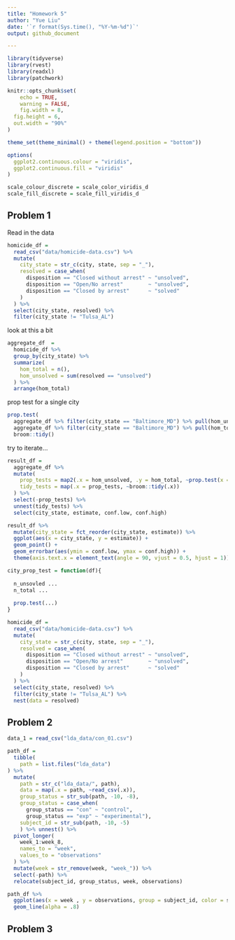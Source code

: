 ```yaml
---
title: "Homework 5"
author: "Yue Liu"
date: '`r format(Sys.time(), "%Y-%m-%d")`'
output: github_document

---
```


```r
library(tidyverse)
library(rvest)
library(readxl)
library(patchwork)

knitr::opts_chunk$set(
	echo = TRUE,
	warning = FALSE,
	fig.width = 8, 
  fig.height = 6,
  out.width = "90%"
)

theme_set(theme_minimal() + theme(legend.position = "bottom"))

options(
  ggplot2.continuous.colour = "viridis",
  ggplot2.continuous.fill = "viridis"
)

scale_colour_discrete = scale_color_viridis_d
scale_fill_discrete = scale_fill_viridis_d
```


## Problem 1

Read in the data 

```r
homicide_df = 
  read_csv("data/homicide-data.csv") %>% 
  mutate(
    city_state = str_c(city, state, sep = "_"),
    resolved = case_when(
      disposition == "Closed without arrest" ~ "unsolved",
      disposition == "Open/No arrest"        ~ "unsolved",
      disposition == "Closed by arrest"      ~ "solved"
    )
  ) %>% 
  select(city_state, resolved) %>% 
  filter(city_state != "Tulsa_AL")
```

look at this a bit

```r
aggregate_df  =
  homicide_df %>% 
  group_by(city_state) %>% 
  summarize(
    hom_total = n(),
    hom_unsolved = sum(resolved == "unsolved")
  ) %>% 
  arrange(hom_total)
```

prop test for a single city

```r
prop.test(
  aggregate_df %>% filter(city_state == "Baltimore_MD") %>% pull(hom_unsolved),
  aggregate_df %>% filter(city_state == "Baltimore_MD") %>% pull(hom_total)) %>% 
  broom::tidy()
```

try to iterate...

```r
result_df = 
  aggregate_df %>% 
  mutate(
    prop_tests = map2(.x = hom_unsolved, .y = hom_total, ~prop.test(x = .x, n = .y)),
    tidy_tests = map(.x = prop_tests, ~broom::tidy(.x))
  ) %>% 
  select(-prop_tests) %>% 
  unnest(tidy_tests) %>% 
  select(city_state, estimate, conf.low, conf.high)
```

```r
result_df %>% 
  mutate(city_state = fct_reorder(city_state, estimate)) %>% 
  ggplot(aes(x = city_state, y = estimate)) +
  geom_point() +
  geom_errorbar(aes(ymin = conf.low, ymax = conf.high)) +
  theme(axis.text.x = element_text(angle = 90, vjust = 0.5, hjust = 1))
```

```r
city_prop_test = function(df){
  
  n_unsovled ... 
  n_total ...
    
  prop.test(...)
}

homicide_df = 
  read_csv("data/homicide-data.csv") %>% 
  mutate(
    city_state = str_c(city, state, sep = "_"),
    resolved = case_when(
      disposition == "Closed without arrest" ~ "unsolved",
      disposition == "Open/No arrest"        ~ "unsolved",
      disposition == "Closed by arrest"      ~ "solved"
    )
  ) %>% 
  select(city_state, resolved) %>% 
  filter(city_state != "Tulsa_AL") %>% 
  nest(data = resolved)
```


## Problem 2

```r
data_1 = read_csv("lda_data/con_01.csv")
```

```r
path_df =
  tibble(
    path = list.files("lda_data")
) %>% 
  mutate(
    path = str_c("lda_data/", path),
    data = map(.x = path, ~read_csv(.x)),
    group_status = str_sub(path, -10, -8),
    group_status = case_when(
      group_status == "con" ~ "control",
      group_status == "exp" ~ "experimental"),
    subject_id = str_sub(path, -10, -5)
    ) %>% unnest() %>% 
  pivot_longer(
    week_1:week_8,
    names_to = "week",
    values_to = "observations"
  ) %>% 
  mutate(week = str_remove(week, "week_")) %>% 
  select(-path) %>% 
  relocate(subject_id, group_status, week, observations)
```

```r
path_df %>% 
  ggplot(aes(x = week , y = observations, group = subject_id, color = subject_id)) +
  geom_line(alpha = .8)
```

## Problem 3

```r

```

